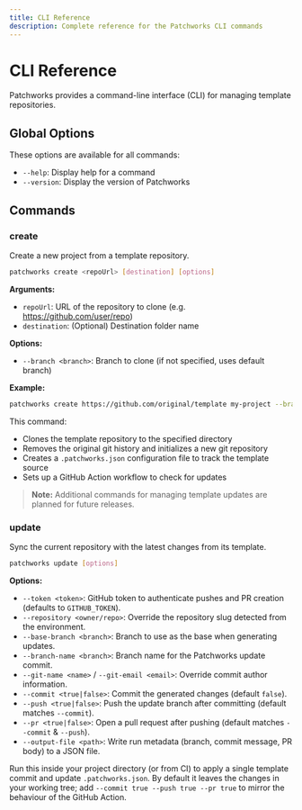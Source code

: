 ```yaml
---
title: CLI Reference
description: Complete reference for the Patchworks CLI commands
---
```


# CLI Reference

Patchworks provides a command-line interface (CLI) for managing template repositories.

## Global Options

These options are available for all commands:

- `--help`: Display help for a command
- `--version`: Display the version of Patchworks

## Commands

### create

Create a new project from a template repository.

```bash
patchworks create <repoUrl> [destination] [options]
```

**Arguments:**

- `repoUrl`: URL of the repository to clone (e.g. https://github.com/user/repo)
- `destination`: (Optional) Destination folder name

**Options:**

- `--branch <branch>`: Branch to clone (if not specified, uses default branch)

**Example:**

```bash
patchworks create https://github.com/original/template my-project --branch develop
```

This command:

- Clones the template repository to the specified directory
- Removes the original git history and initializes a new git repository
- Creates a `.patchworks.json` configuration file to track the template source
- Sets up a GitHub Action workflow to check for updates

> **Note:** Additional commands for managing template updates are planned for future releases.

### update

Sync the current repository with the latest changes from its template.

```bash
patchworks update [options]
```

**Options:**

- `--token <token>`: GitHub token to authenticate pushes and PR creation (defaults to `GITHUB_TOKEN`).
- `--repository <owner/repo>`: Override the repository slug detected from the environment.
- `--base-branch <branch>`: Branch to use as the base when generating updates.
- `--branch-name <branch>`: Branch name for the Patchworks update commit.
- `--git-name <name>` / `--git-email <email>`: Override commit author information.
- `--commit <true|false>`: Commit the generated changes (default `false`).
- `--push <true|false>`: Push the update branch after committing (default matches `--commit`).
- `--pr <true|false>`: Open a pull request after pushing (default matches `--commit` & `--push`).
- `--output-file <path>`: Write run metadata (branch, commit message, PR body) to a JSON file.

Run this inside your project directory (or from CI) to apply a single template commit and update `.patchworks.json`. By default it leaves the changes in your working tree; add `--commit true --push true --pr true` to mirror the behaviour of the GitHub Action.
